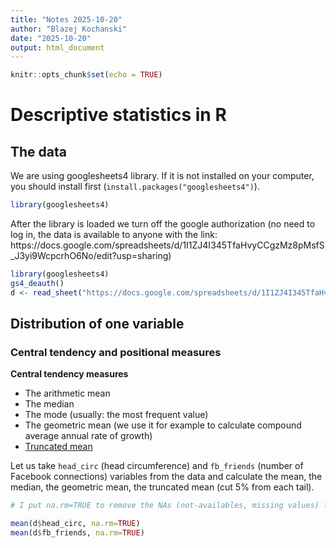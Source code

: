 ```yaml
---
title: "Notes 2025-10-20"
author: "Blazej Kochanski"
date: "2025-10-20"
output: html_document
---
```


```r
knitr::opts_chunk$set(echo = TRUE)
```

# Descriptive statistics in R

## The data

We are using googlesheets4 library. 
If it is not installed on your computer, you should install first (`install.packages("googlesheets4")`). 

```r
library(googlesheets4)
```

After the library is loaded we turn off the google authorization (no need to log in, the data is available to anyone with the link: https://docs.google.com/spreadsheets/d/1I1ZJ4I345TfaHvyCCgzMz8pMsfS_J3yi9WcpcrhO6No/edit?usp=sharing)

```r
library(googlesheets4)
gs4_deauth()
d <- read_sheet("https://docs.google.com/spreadsheets/d/1I1ZJ4I345TfaHvyCCgzMz8pMsfS_J3yi9WcpcrhO6No/edit?usp=sharing", "clean_data")
```

## Distribution of one variable

### Central tendency and positional measures

__Central tendency measures__

- The arithmetic mean
- The median
- The mode (usually: the most frequent value)
- The geometric mean (we use it for example to calculate compound average annual rate of growth)
- [Truncated mean](https://en.wikipedia.org/wiki/Truncated_mean)

Let us take `head_circ` (head circumference) and `fb_friends` (number of Facebook connections) variables from the data and calculate the mean, the median, the geometric mean, the truncated mean (cut 5\% from each tail). 

```r
# I put na.rm=TRUE to remove the NAs (not-availables, missing values) from the calculation

mean(d$head_circ, na.rm=TRUE)
mean(d$fb_friends, na.rm=TRUE)
```
